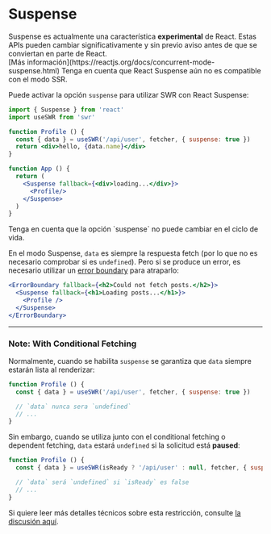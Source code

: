 
# Suspense

<Callout emoji="🚨" type="error">
  Suspense es actualmente una característica <strong>experimental</strong> de React. Estas APIs pueden cambiar significativamente y sin previo aviso antes de que se conviertan en parte de React.<br/>
  [Más información](https://reactjs.org/docs/concurrent-mode-suspense.html)
</Callout>

<Callout>
    Tenga en cuenta que React Suspense aún no es compatible con el modo SSR.
</Callout>

Puede activar la opción `suspense` para utilizar SWR con React Suspense:

```jsx
import { Suspense } from 'react'
import useSWR from 'swr'

function Profile () {
  const { data } = useSWR('/api/user', fetcher, { suspense: true })
  return <div>hello, {data.name}</div>
}

function App () {
  return (
    <Suspense fallback={<div>loading...</div>}>
      <Profile/>
    </Suspense>
  )
}
```

<Callout>
    Tenga en cuenta que la opción `suspense` no puede cambiar en el ciclo de vida.
</Callout>

En el modo Suspense, `data` es siempre la respuesta fetch (por lo que no es necesario comprobar si es `undefined`).
Pero si se produce un error, es necesario utilizar un [error boundary](https://reactjs.org/docs/concurrent-mode-suspense.html#handling-errors) para atraparlo:

```jsx
<ErrorBoundary fallback={<h2>Could not fetch posts.</h2>}>
  <Suspense fallback={<h1>Loading posts...</h1>}>
    <Profile />
  </Suspense>
</ErrorBoundary>
```

---

### Note: With Conditional Fetching

Normalmente, cuando se habilita `suspense` se garantiza que `data` siempre estarán lista al renderizar:

```jsx
function Profile () {
  const { data } = useSWR('/api/user', fetcher, { suspense: true })

  // `data` nunca sera `undefined`
  // ...
}
```

Sin embargo, cuando se utiliza junto con el conditional fetching o dependent fetching, `data` estará `undefined` si la solicitud está **paused**:

```jsx
function Profile () {
  const { data } = useSWR(isReady ? '/api/user' : null, fetcher, { suspense: true })

  // `data` será `undefined` si `isReady` es false
  // ...
}
```

Si quiere leer más detalles técnicos sobre esta restricción, consulte [la discusión aquí](https://github.com/vercel/swr/pull/357#issuecomment-627089889).

